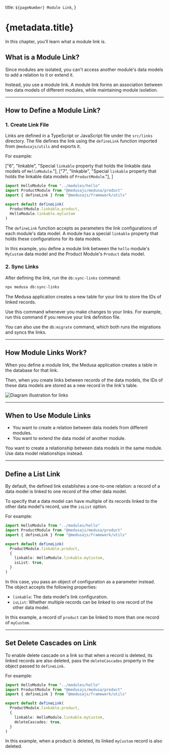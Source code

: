   title: `${pageNumber} Module Link`,
}

# {metadata.title}

In this chapter, you’ll learn what a module link is.

## What is a Module Link?

Since modules are isolated, you can't access another module's data models to add a relation to it or extend it.

Instead, you use a module link. A module link forms an association between two data models of different modules, while maintaining module isolation.

---

## How to Define a Module Link?

### 1. Create Link File

Links are defined in a TypeScript or JavaScript file under the `src/links` directory. The file defines the link using the `defineLink` function imported from `@medusajs/utils` and exports it.

For example:

  ["6", "linkable", "Special `linkable` property that holds the linkable data models of `HelloModule`."],
  ["7", "linkable", "Special `linkable` property that holds the linkable data models of `ProductModule`."],
]

```ts title="src/links/hello-product.ts" highlights={highlights}
import HelloModule from "../modules/hello"
import ProductModule from "@medusajs/medusa/product"
import { defineLink } from "@medusajs/framework/utils"

export default defineLink(
  ProductModule.linkable.product,
  HelloModule.linkable.myCustom
)
```

The `defineLink` function accepts as parameters the link configurations of each module's data model. A module has a special `linkable` property that holds these configurations for its data models.

In this example, you define a module link between the `hello` module's `MyCustom` data model and the Product Module's `Product` data model.

### 2. Sync Links

After defining the link, run the `db:sync-links` command:

```bash
npx medusa db:sync-links
```

The Medusa application creates a new table for your link to store the IDs of linked records.

Use this command whenever you make changes to your links. For example, run this command if you remove your link definition file.

<Note title="Tip">

You can also use the `db:migrate` command, which both runs the migrations and syncs the links.

</Note>

---

## How Module Links Work?

When you define a module link, the Medusa application creates a table in the database for that link.

Then, when you create links between records of the data models, the IDs of these data models are stored as a new record in the link's table.

![Diagram illustration for links](https://res.cloudinary.com/dza7lstvk/image/upload/v1726482168/Medusa%20Book/Custom_Link_Illustration_fsisfa.jpg)

---

## When to Use Module Links

<Note title="Use module links when" type="success">

- You want to create a relation between data models from different modules.
- You want to extend the data model of another module.

</Note>

<Note title="Don't use module links if" type="error">

You want to create a relationship between data models in the same module. Use data model relationships instead.

</Note>

---

## Define a List Link

By default, the defined link establishes a one-to-one relation: a record of a data model is linked to one record of the other data model.

To specify that a data model can have multiple of its records linked to the other data model's record, use the `isList` option.

For example:

```ts
import HelloModule from "../modules/hello"
import ProductModule from "@medusajs/medusa/product"
import { defineLink } from "@medusajs/framework/utils"

export default defineLink(
  ProductModule.linkable.product,
  {
    linkable: HelloModule.linkable.myCustom,
    isList: true,
  }
)
```

In this case, you pass an object of configuration as a parameter instead. The object accepts the following properties:

- `linkable`: The data model's link configuration.
- `isList`: Whether multiple records can be linked to one record of the other data model.

In this example, a record of `product` can be linked to more than one record of `myCustom`.

---

## Set Delete Cascades on Link

To enable delete cascade on a link so that when a record is deleted, its linked records are also deleted, pass the `deleteCascades` property in the object passed to `defineLink`.

For example:

```ts
import HelloModule from "../modules/hello"
import ProductModule from "@medusajs/medusa/product"
import { defineLink } from "@medusajs/framework/utils"

export default defineLink(
  ProductModule.linkable.product,
  {
    linkable: HelloModule.linkable.myCustom,
    deleteCascades: true,
  }
)
```

In this example, when a product is deleted, its linked `myCustom` record is also deleted.